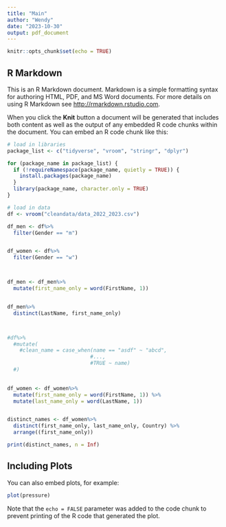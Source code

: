 ```yaml
---
title: "Main"
author: "Wendy"
date: "2023-10-30"
output: pdf_document
---
```


```r
knitr::opts_chunk$set(echo = TRUE)
```

## R Markdown

This is an R Markdown document. Markdown is a simple formatting syntax for authoring HTML, PDF, and MS Word documents. For more details on using R Markdown see <http://rmarkdown.rstudio.com>.

When you click the **Knit** button a document will be generated that includes both content as well as the output of any embedded R code chunks within the document. You can embed an R code chunk like this:

```r
# load in libraries
package_list <- c("tidyverse", "vroom", "stringr", "dplyr")

for (package_name in package_list) {
  if (!requireNamespace(package_name, quietly = TRUE)) {
    install.packages(package_name)
  }
  library(package_name, character.only = TRUE)
}

# load in data
df <- vroom("cleandata/data_2022_2023.csv")

df_men <- df%>%
  filter(Gender == "m")


df_women <- df%>%
  filter(Gender == "w")



df_men <- df_men%>%
  mutate(first_name_only = word(FirstName, 1))


df_men%>%
  distinct(LastName, first_name_only)



#df%>%
  #mutate(
    #clean_name = case_when(name == "asdf" ~ "abcd",
                           #...,
                           #TRUE ~ name)
  #)
  
```

```r
df_women <- df_women%>%
  mutate(first_name_only = word(FirstName, 1)) %>%
  mutate(last_name_only = word(LastName, 1))


distinct_names <- df_women%>%
  distinct(first_name_only, last_name_only, Country) %>%
  arrange((first_name_only))

print(distinct_names, n = Inf)

```

## Including Plots

You can also embed plots, for example:

```r
plot(pressure)
```

Note that the `echo = FALSE` parameter was added to the code chunk to prevent printing of the R code that generated the plot.
